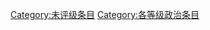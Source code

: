 {{Articles by Quality| topic=政治|project=政治|format=TOC}}
{{Wikipedia category}}
{{emptycat}}
[[Category:未评级条目|Category:未评级条目]]
[[Category:各等级政治条目|Category:各等级政治条目]]